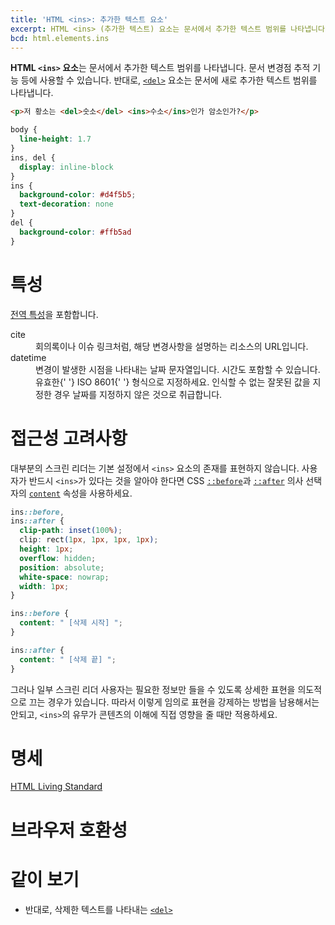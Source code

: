 ```yaml
---
title: 'HTML <ins>: 추가한 텍스트 요소'
excerpt: HTML <ins> (추가한 텍스트) 요소는 문서에서 추가한 텍스트 범위를 나타냅니다.
bcd: html.elements.ins
---
```


**HTML `<ins>` 요소**는 문서에서 추가한 텍스트 범위를 나타냅니다. 문서 변경점 추적 기능 등에 사용할 수 있습니다. 반대로, [`<del>`](./del) 요소는 문서에 새로 추가한 텍스트 범위를 나타냅니다.

<HTMLDemo height={60}>

```html
<p>저 황소는 <del>숫소</del> <ins>수소</ins>인가 암소인가?</p>
```

```css
body {
  line-height: 1.7
}
ins, del {
  display: inline-block
}
ins {
  background-color: #d4f5b5;
  text-decoration: none
}
del {
  background-color: #ffb5ad
}
```

</HTMLDemo>

# 특성

[전역 특성](/docs/Web/HTML/Global_attributes)을 포함합니다.

<dl>
  <Term>cite</Term>
  <dd>회의록이나 이슈 링크처럼, 해당 변경사항을 설명하는 리소스의 URL입니다.</dd>
  <Term>datetime</Term>
  <dd>
    변경이 발생한 시점을 나타내는 날짜 문자열입니다. 시간도 포함할 수 있습니다. 유효한{' '}
    <Anchor href="https://www.iso.org/iso-8601-date-and-time-format.html">ISO 8601</Anchor>{' '}
    형식으로 지정하세요. 인식할 수 없는 잘못된 값을 지정한 경우 날짜를 지정하지 않은 것으로 취급합니다.
  </dd>
</dl>

# 접근성 고려사항

대부분의 스크린 리더는 기본 설정에서 `<ins>` 요소의 존재를 표현하지 않습니다. 사용자가 반드시 `<ins>`가 있다는 것을 알아야 한다면 CSS [`::before`]()과 [`::after`]() 의사 선택자의 [`content`]() 속성을 사용하세요.

```css
ins::before,
ins::after {
  clip-path: inset(100%);
  clip: rect(1px, 1px, 1px, 1px);
  height: 1px;
  overflow: hidden;
  position: absolute;
  white-space: nowrap;
  width: 1px;
}

ins::before {
  content: " [삭제 시작] ";
}

ins::after {
  content: " [삭제 끝] ";
}
```

그러나 일부 스크린 리더 사용자는 필요한 정보만 들을 수 있도록 상세한 표현을 의도적으로 끄는 경우가 있습니다. 따라서 이렇게 임의로 표현을 강제하는 방법을 남용해서는 안되고, `<ins>`의 유무가 콘텐츠의 이해에 직접 영향을 줄 때만 적용하세요.

# 명세

[HTML Living Standard](https://html.spec.whatwg.org/multipage/edits.html#the-ins-element)

# 브라우저 호환성

<BrowserCompat data={bcd} />

# 같이 보기

- 반대로, 삭제한 텍스트를 나타내는 [`<del>`](./del)
